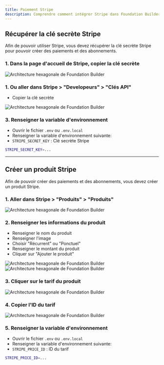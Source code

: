 ```yaml
---
title: Paiement Stripe
description: Comprendre comment intégrer Stripe dans Foundation Builder
---
```


## Récupérer la clé secrète Stripe

Afin de pouvoir utiliser Stripe, vous devez récupérer la clé secrète Stripe pour pouvoir créer des paiements et des abonnements.

### 1. Dans la page d'accueil de Stripe, copier la clé secrète

![Architecture hexagonale de Foundation Builder](/images/docs/payment_stripe_0.png)

### 1. Ou aller dans Stripe > "Developeurs" > "Clés API"

- Copier la clé secrète

![Architecture hexagonale de Foundation Builder](/images/docs/payment_stripe_1.png)

### 3. Renseigner la variable d'environnement

- Ouvrir le fichier `.env` ou `.env.local`
- Renseigner la variable d'environnement suivante:
- `STRIPE_SECRET_KEY` : Clé secrète Stripe

```bash
STRIPE_SECRET_KEY=...
```

---

## Créer un produit Stripe

Afin de pouvoir créer des paiements et des abonnements, vous devez créer un produit Stripe.

### 1. Aller dans Stripe > "Produits" > "Produits"

![Architecture hexagonale de Foundation Builder](/images/docs/payment_stripe_2.png)

### 2. Renseigner les informations du produit

- Renseigner le nom du produit
- Renseigner l'image
- Choisir "Récurrent" ou "Ponctuel"
- Renseigner le montant du produit
- Cliquer sur "Ajouter le produit"

![Architecture hexagonale de Foundation Builder](/images/docs/payment_stripe_3.png)
![Architecture hexagonale de Foundation Builder](/images/docs/payment_stripe_4.png)

### 3. Cliquer sur le tarif du produit

![Architecture hexagonale de Foundation Builder](/images/docs/payment_stripe_5.png)

### 4. Copier l'ID du tarif

![Architecture hexagonale de Foundation Builder](/images/docs/payment_stripe_6.png)

### 5. Renseigner la variable d'environnement

- Ouvrir le fichier `.env` ou `.env.local`
- Renseigner la variable d'environnement suivante:
- `STRIPE_PRICE_ID` : ID du tarif

```bash
STRIPE_PRICE_ID=...
```
